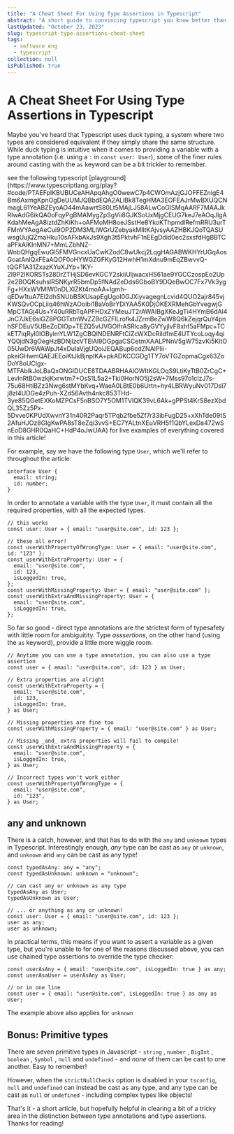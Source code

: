 ```yaml
---
title: "A Cheat Sheet For Using Type Assertions in Typescript"
abstract: "A short guide to convincing typescript you know better than it does"
lastUpdated: "October 23, 2023"
slug: typescript-type-assertions-cheat-sheet
tags:
  - software eng
  - typescript
collection: null
isPublished: true
---
```


# A Cheat Sheet For Using Type Assertions in Typescript

Maybe you've heard that Typescript uses duck typing, a system where two types are considered equivalent if they simply share the same structure.
While duck typing is intuitive when it comes to providing a variable with a type annotation (i.e. using a `:` in `const user: User`), some of the finer rules around casting with the `as` keyword can be a bit trickier to remember.

<Info>
  see the following typescript
  [playground](https://www.typescriptlang.org/play?#code/PTAEFpIKBUBUCeAHApqAhgO0wewC7p4CWOmAzjGJOFFEZnigE4Bm6AxmgKpnOgDeUUMJQBbdEQA2ALlBk8TegHMA3EOFEAJrMwBXUQCNmagL61YeABZEyoAO44mAawrtS80Lt5MAjLJ58ALwCoGISMqAARF7MAAJkRIwAdG6ikQA0oFqyPgBMAMygZpSgVii8GJKSoUxMjgCEUG7keJ7eAOqJlgAKdahMeAgA8iztdZhKiKh+oAFMoMH8oeJSstHe8YkoKThpmdlRefmRRU3urTFMnVYAogAeCui9OP2DM3MLIWGrUZebyakMlltKAjvsyAAZHBKJQoTQASUwsgUujQZmaHku10sAFkbAkJs9Xgh3t5PktvhF1nEEgDdid0ec2sxsfdHgBBTCaPFkAlKInMN7+MmLZbhNZ-WnbQHgqEwuGI5FMVGncxUaCwKZodC8wUkcj2LqgHAGABWKHYrUGqAosGoatAnIQxFEaAQOF0oHYWGZGFKyG12HwhH1mXdnu9mEqZBwvvQ-tQGF1A31ZxazKYuXJYp+1KY-2l9P2IKORSTs28DrZTHjSD6evKGCY2skiiUljwacxHS61ae9YGCCzospEo2Up2e2BOQKsuhsIRSNKyrR5bmDp5fNAdZeDds6GboBY9DQeBwOC7Fx7Vk3ygFg+HXxWVMlW0nDLXlZKt4moAA+lgmh-qEDw1tuA7EI2dhSNUbBSKUsapEgUgoI0GJXiyvagegnLcvid4QUO2ajr845vjKWSQvOCpLiiq46hWzAOoibi1BaVoBrYDiYAA5K0DjOKEXRMehGbYvegwjGMpCTAGj4Us+Y40uRRbTqAPFHDxZYMeuJT2rAWAIBgXKeJgTi4HYmB6dAl4JnC7JkE6siGZ8PGGTxtnWvZZBcGZFlLrofk4JZrmBeZwW8Q6kZejqrQuY4pnhSFDEuV5UBeZoDlOp+TEZQ5vlJVGOlfrASRlca8yGVYyjlvF8xhf5aFMpc+TCkET7iqRyl0lOBylmYLW1ZgCBQINDENRFtCiZcWXDcRildfmE4UTYcoLoqy4qiYQ0jdN3gOegHzBDNjlzcVTElAl9DGpgaCSCetmXAALPNnV5gW75zvKi5KltO05UwDr6WAWpJt4xDuIaVjgUQoiJEQABup6cdZNAlPIii-pkeiGHwmQAEJEEoiKtJkBjnpIKA+pkADKCCGDg1TY7oVTGZopmaCgx63ZoDoY8oUClgx-MTFAblkJoLBaQxONGIDUCE8TDAABRHAAlOWItKGLOqS9LtiKyTtB0ZrCgC+LevlnRtB0wzkjKxrwtm7+OsS1L5a2+Tki0HorNO5j2sW+7Mss97o1clzJ7s-75u68HtiBZz3Nwg6stMYbKvq+WaeA0LBtE0b6Urtn+hy4LBRWyuNv017Dsl7j8zl4UDGe4zPuh-XZd56Avth4nkc853THd-3ye85QGetEXKoMZPCsF5nBSO7Y5OM1TVlQK39vL6Ak+gPPSt4KrS8ezXbdQL35Zz5Px-5Dvve0KPUdXwvnY31n40R2Paqr5TPqb2fbe5Zf7r33ibFugD25+xXhTde09tS2AfuHJOz8GIgKwPA8sT8eZqi3vvS+EC7YALtnXEuVRH5f1QbYLexDa472wSnEoD8GHR0QaHC+HdP4oJwUAA)
  for live examples of everything covered in this article!
</Info>

For example, say we have the following type `User`, which we'll refer to throughout the article:

```tsx
interface User {
  email: string;
  id: number;
}
```

In order to annotate a variable with the type `User`, it must contain all the required properties, with all the expected types.

```tsx
// this works
const user: User = { email: "user@site.com", id: 123 };

// these all error!
const userWithPropertyOfWrongType: User = { email: "user@site.com", id: "123" };
const userWithExtraProperty: User = {
  email: "user@site.com",
  id: 123,
  isLoggedIn: true,
};
const userWithMissingProperty: User = { email: "user@site.com" };
const userWithExtraAndMissingProperty: User = {
  email: "user@site.com",
  isLoggedIn: true,
};
```

So far so good - direct type annotations are the strictest form of typesafety with little room for ambiguitity.
Type _asssertions_, on the other hand (using the `as` keyword), provide a little more wiggle room.

```tsx
// Anytime you can use a type annotation, you can also use a type assertion
const user = { email: "user@site.com", id: 123 } as User;

// Extra properties are alright
const userWithExtraProperty = {
  email: "user@site.com",
  id: 123,
  isLoggedIn: true,
} as User;

// Missing properties are fine too
const userWithMissingProperty = { email: "user@site.com" } as User;

// Missing _and_ extra properties will fail to compile!
const userWithExtraAndMissingProperty = {
  email: "user@site.com",
  isLoggedIn: true,
} as User;

// Incorrect types won't work either
const userWithPropertyOfWrongType = {
  email: "user@site.com",
  id: "123",
} as User;
```

## any and unknown

There is a catch, however, and that has to do with the `any` and `unknown` types in Typescript. Interestingly enough, _any_ type can
be cast as `any` or `unknown`, and `unknown` and `any` can be cast as any type!

```tsx
const typedAsAny: any = "any";
const typedAsUnknown: unknown = "unknown";

// can cast any or unknown as any type
typedAsAny as User;
typedAsUnknown as User;

// ... or anything as any or unknown!
const user: User = { email: "user@site.com", id: 123 };
user as any;
user as unknown;
```

In practical terms, this means if you want to assert a variable as a given type, but you're unable to for one of the reasons discussed above,
you can use chained type assertions to override the type checker:

```tsx
const userAsAny = { email: "user@site.com", isLoggedIn: true } as any;
const userAsaUser = userAsAny as User;

// or in one line
const user = { email: "user@site.com", isLoggedIn: true } as any as User;
```

The example above also applies for `unknown`

## Bonus: Primitive types

There are seven primitive types in Javascript - `string` , `number` , `BigInt` , `boolean` , `Symbol` , `null` and `undefined` -
and _none_ of them can be cast to one another. Easy to remember!

However, when the `strictNullChecks` option is disabled in your `tsconfig`, `null` and `undefined` can instead be cast as any type,
and any type can be cast as `null` or `undefined` - including complex types like objects!

That's it - a short article, but hopefully helpful in clearing a bit of a tricky area in the distinction between type annotations and
type assertions. Thanks for reading!
